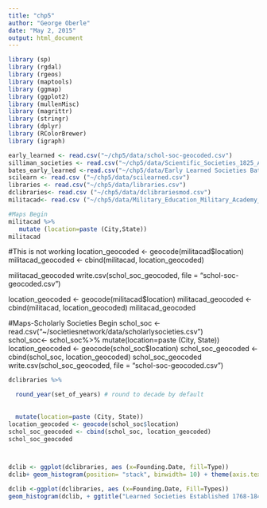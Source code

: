 ```yaml
---
title: "chp5"
author: "George Oberle"
date: "May 2, 2015"
output: html_document
---
```


```r
library (sp)
library (rgdal)
library (rgeos)
library (maptools)
library (ggmap)
library (ggplot2)
library (mullenMisc)
library (magrittr)
library (stringr)
library (dplyr)
library (RColorBrewer)
library (igraph)

```


```r
early_learned <- read.csv("~/chp5/data/schol-soc-geocoded.csv")
silliman_societies <- read.csv("~/chp5/data/Scientific_Societies_1825_American_Journal_of_Science_and_Arts.csv")
bates_early_learned <-read.csv("~/chp5/data/Early Learned Societies Bates 2.csv")
scilearn <- read.csv ("~/chp5/data/scilearned.csv")
libraries <- read.csv("~/chp5/data/libraries.csv")
dclibraries<- read.csv ("~/chp5/data/dclibrariesmod.csv")
militacad<- read.csv ("~/chp5/data/Military_Education_Military_Academy_List.csv")
```


```r
#Maps Begin
militacad %>%
   mutate (location=paste (City,State))
militacad
```
#This is not working
location_geocoded <- geocode(militacad$location)
militacad_geocoded <- cbind(militacad, location_geocoded)

militacad_geocoded
write.csv(schol_soc_geocoded, file = "schol-soc-geocoded.csv")


location_geocoded <- geocode(militacad$location)
militacad_geocoded <- cbind(militacad, location_geocoded)
militacad_geocoded



#Maps-Scholarly Societies Begin
schol_soc <- read.csv("~/societiesnetwork/data/scholarlysocieties.csv")     
schol_soc<- schol_soc%>%
mutate(location=paste (City, State))
location_geocoded <- geocode(schol_soc$location)
schol_soc_geocoded <- cbind(schol_soc, location_geocoded)
schol_soc_geocoded
write.csv(schol_soc_geocoded, file = "schol-soc-geocoded.csv")

```r
dclibraries %>%

  round_year(set_of_years) # round to decade by default
  
  
  mutate(location=paste (City, State))
location_geocoded <- geocode(schol_soc$location)
schol_soc_geocoded <- cbind(schol_soc, location_geocoded)
schol_soc_geocoded



dclib <- ggplot(dclibraries, aes (x=Founding.Date, fill=Type))
dclib+ geom_histogram(position= "stack", binwidth= 10) + theme(axis.text.x = element_text(face = "bold", angle = 60, hjust = 1, size = 8)) +ggtitle("Learned Societies by Date Established") + ylab("Total Established") + xlab ("Year Established")

```

```r

dclib <-ggplot(dclibraries, aes (x=Founding.Date, Fill=Types))
geom_histogram(dclib, + ggtitle("Learned Societies Established 1768-1848") + ylab("Total Established")




```



